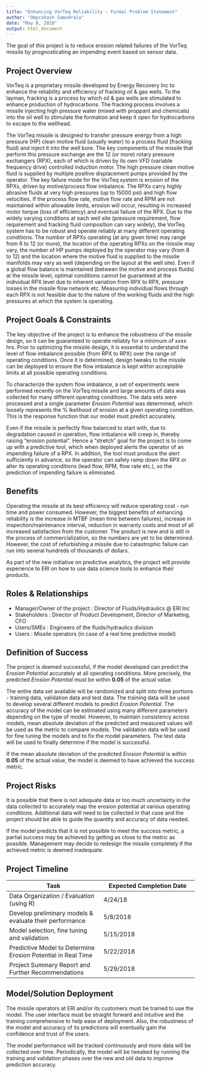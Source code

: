 ```yaml
---
title: "Enhancing VorTeq Reliability - Formal Problem Statement"
author: "Omprakash Samudrala"
date: "May 8, 2018"
output: html_document
---
```


The goal of this project is to reduce erosion related failures of the VorTeq missile by prognosticating an impending event based on sensor data.

## Project Overview 

VorTeq is a proprietary missile developed by Energy Recovery Inc to enhance the reliability and efficiency of fracking oil & gas wells. To the layman, fracking is a process by which oil & gas wells are stimulated to enhance production of hydrocarbons. The fracking process involves a missile injecting high pressure water (mixed with proppant and chemicals) into the oil well to stimulate the formation and keep it open for hydrocarbons to escape to the wellhead.
 
The VorTeq missile is designed to transfer pressure energy from a high pressure (HP) clean motive fluid (usually water) to a process fluid (fracking fluid) and inject it into the well bore. The key components of the missile that perform this pressure exchange are the 12 (or more) rotary pressure exchangers (RPX), each of which is driven by its own VFD (variable frequency drive) controlled induction motor. The high pressure clean motive fluid is supplied by multiple positive displacement pumps provided by the operator. The key failure mode for the VorTeq system is erosion of the RPXs, driven by motive/process flow imbalance. The RPXs carry highly abrasive fluids at very high pressures (up to 15000 psi) and high flow velocities. If the process flow rate, motive flow rate and RPM are not maintained within allowable limits, erosion will occur, resulting in increased motor torque (loss of efficiency) and eventual failure of the RPX. Due to the widely varying conditions at each well site (pressure requirement, flow requirement and fracking fluid composition can vary widely), the VorTeq system has to be robust and operate reliably at many different operating conditions. The number of RPXs operating (at any given time) may range from 6 to 12 (or more), the location of the operating RPXs on the missile may vary, the number of HP pumps deployed by the operator may vary (from 8 to 12) and the location where the motive fluid is supplied to the missile manifolds may vary as well (depending on the layout at the well site). Even if a global flow balance is maintained (between the motive and process fluids) at the missile level, optimal conditions cannot be guaranteed at the individual RPX level due to inherent variation from RPX to RPX, pressure losses in the missile flow network etc. Measuring individual flows through each RPX is not feasible due to the nature of the working fluids and the high pressures at which the system is operating.

## Project Goals & Constraints

The key objective of the project is to enhance the robustness of the missile design, so it can be guaranteed to operate reliably for a minimum of xxxx hrs. Prior to optimizing the missile design, it is essential to understand the level of flow imbalance possible (from RPX to RPX) over the range of operating conditions. Once it is determined, design tweaks to the missile can be deployed to ensure the flow imbalance is kept within acceptable limits at all possible operating conditions.

To characterize the system flow imbalance, a set of experiments were performed recently on the VorTeq missile and large amounts of data was collected for many different operating conditions. The data sets were processed and a single parameter *Erosion Potential* was determined, which loosely represents the % lkelihood of erosion at a given operating condition. This is the response function that our model must predict accurately.

Even if the missile is perfectly flow balanced to start with, due to degradation caused in operation, flow imbalance will creep in, thereby raising "erosion potential". Hence a "stretch" goal for the project is to come up with a predictive tool, which when deployed alerts the operator of an impending failure of a RPX. In addition, the tool must produce the alert sufficiently in advance, so the operator can safely ramp down the RPX or alter its operating conditions (lead flow, RPM, flow rate etc.), so the prediction of impending failure is eliminated.

## Benefits

Operating the missile at its best efficiency will reduce operating cost - run time and power consumed. However, the biggest benefits of enhancing reliability is the increase in MTBF (mean time between failures), increase in inspection/maintenance interval, reduction in warranty costs and most of all increased satisfaction from the customer. The product is new and is still in the process of commercialization, so the numbers are yet to be determined. However, the cost of refurbishing a missile due to catastrophic failure can run into several hundreds of thousands of dollars.

As part of the new initiative on predictive analytics, the project will provide experience to ERI on how to use data science tools to enhance their products.

## Roles & Relationships

* Manager/Owner of the project : Director of Fluids/Hydraulics @ ERI Inc
* Stakeholders : Director of Product Development, Director of Marketing, CFO
* Users/SMEs : Engineers of the fluids/hydraulics division
* Users : Missile operators (in case of a real time predictive model)

## Definition of Success

The project is deemed successful, if the model developed can predict the *Erosion Potential* accurately at all operating conditions. More precisely, the predicted *Erosion Potential* must be within **0.05** of the actual value.

The entire data set available will be randomized and split into three portions - training data, validation data and test data. The training data will be used to develop several different models to predict *Erosion Potential*. The accuracy of the model can be estimated using many different parameters depending on the type of model. However, to maintain consistency across models, mean absolute deviation of the predicted and measured values will be used as the metric to compare models. The validation data will be used for fine tuning the models and to fix the model parameters. The test data will be used to finally determine if the model is successful.

If the mean absolute deviation of the predicted *Erosion Potential* is within **0.05** of the actual value, the model is deemed to have achieved the success metric.

## Project Risks

It is possible that there is not adequate data or too much uncertainty in the data collected to accurately map the erosion potential at various operating conditions. Additional data will need to be collected in that case and the project should be able to guide the quantity and accuracy of data needed.

If the model predicts that it is not possible to meet the success metric, a partial success may be achieved by getting as close to the metric as possible. Management may decide to redesign the missile completely if the achieved metric is deemed inadequate.

## Project Timeline

Task | Expected Completion Date
------------- | -------------
Data Organization / Evaluation (using R) | 4/24/18
Develop preliminary models & evaluate their performance  | 5/8/2018
Model selection, fine tuning and validation | 5/15/2018
Predictive Model to Determine Erosion Potential in Real Time | 5/22/2018
Project Summary Report and Further Recommendations | 5/29/2018

## Model/Solution Deployment

The missile operators at ERI and/or its customers must be trained to use the model. The user interface must be straight forward and intuitive and the training comprehensive to help ease of deployment. Also, the robustness of the model and accuracy of its predictions will eventually gain the confidence and trust of the users.

The model performance will be tracked continuously and more data will be collected over time. Periodically, the model will be tweaked by running the training and validation phases over the new and old data to improve prediction accuracy.